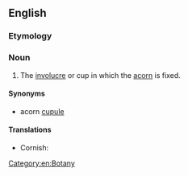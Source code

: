 ==English==

===Etymology===
{{compound|en|acorn|cup}}

===Noun===
{{en-noun}}

# The [[involucre]] or cup in which the [[acorn]] is fixed.

====Synonyms====
* acorn [[cupule]]
====Translations====
{{trans-top|Involucre in which acorn is fixed}}
{{trans-mid}}
* Cornish: {{t|kw|byskon mes|f}}
{{trans-bottom}}

[[Category:en:Botany]]